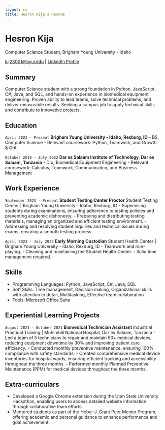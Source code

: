 ```yaml
---
layout: cv
title: Hesron Kija's Resume
---
```


# Hesron Kija
Computer Science Student, Brigham Young University - Idaho

<div id="webaddress">
<a href="mailto:kij23001@byui.edu">kij23001@byui.edu</a>
| <a href="https://linkedin.com/in/hesron-kija">LinkedIn Profile</a>
</div>

## Summary

Computer Science student with a strong foundation in Python, JavaScript, C#, Java, and SQL, and hands-on experience in biomedical equipment engineering. Proven ability to lead teams, solve technical problems, and deliver measurable results. Seeking a campus job to apply technical skills and contribute to innovative projects.

## Education

`April 2023 - Present`
__Brigham Young University - Idaho, Rexburg, ID__
- BS, Computer Science
- Relevant coursework: Python, Teamwork, and Growth & Grit

`October 2019 - July 2022`
__Dar es Salaam Institute of Technology, Dar es Salaam, Tanzania__
- Dip, Biomedical Equipment Engineering
- Relevant coursework: Calculus, Teamwork, Communication, and Business Management

## Work Experience

`September 2023 - Present`
__Student Testing Center Proctor__
Student Testing Center | Brigham Young University - Idaho, Rexburg, ID
- Supervising students during examinations, ensuring adherence to testing policies and preventing academic dishonesty.
- Preparing and distributing testing materials, managing an organized and efficient testing environment.
- Addressing and resolving student inquiries and technical issues during exams, ensuring a smooth testing process.

`April 2023 - July 2023`
__Early Morning Custodian__
Student Health Center | Brigham Young University - Idaho, Rexburg, ID
- Teamwork and role-playing.
- Cleaning and maintaining the Student Health Center.
- Solid time management required.

## Skills

- Programming Languages: Python, JavaScript, C#, Java, SQL
- Soft Skills: Time management, Decision making, Organizational skills with attention to detail, Multitasking, Effective team collaboration
- Tools: Microsoft Office Suite

## Experiential Learning Projects

`August 2021 - October 2021`
__Biomedical Technician Assistant__
Industrial Practical Training | Muhimbili National Hospital, Dar es Salaam, Tanzania
- Led a team of 5 technicians to repair and maintain 50+ medical devices, reducing equipment downtime by 30% and improving patient care efficiency.
- Conducted monthly preventive maintenance, ensuring 100% compliance with safety standards.
- Created comprehensive medical device inventories for hospital wards, ensuring efficient tracking and accessibility throughout the three months.
- Performed monthly Planned Preventive Maintenance (PPM) for medical devices throughout the three months.

## Extra-curriculars

- Developed a Google Chrome extension during the Utah State University Hackathon, enabling users to access detailed website information through collaborative team efforts.
- Mentored students as part of the Heber J. Grant Peer Mentor Program, offering academic and personal guidance to enhance performance and goal achievement.
